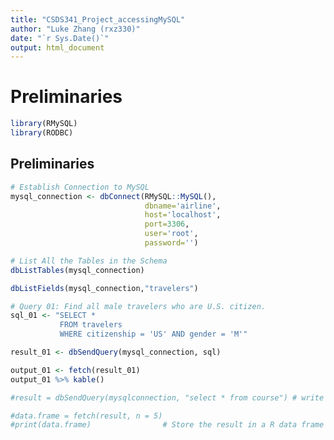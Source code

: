```yaml
---
title: "CSDS341_Project_accessingMySQL"
author: "Luke Zhang (rxz330)"
date: "`r Sys.Date()`"
output: html_document
---
```

# Preliminaries 
```r
library(RMySQL)
library(RODBC)
```

## Preliminaries
```r
# Establish Connection to MySQL
mysql_connection <- dbConnect(RMySQL::MySQL(),
                              dbname='airline',
                              host='localhost', 
                              port=3306,
                              user='root', 
                              password='')

# List All the Tables in the Schema
dbListTables(mysql_connection)
```

```r
dbListFields(mysql_connection,"travelers")
```

```r
# Query 01: Find all male travelers who are U.S. citizen. 
sql_01 <- "SELECT * 
           FROM travelers
           WHERE citizenship = 'US' AND gender = 'M'"

result_01 <- dbSendQuery(mysql_connection, sql)

output_01 <- fetch(result_01)
output_01 %>% kable()
```


```r

#result = dbSendQuery(mysqlconnection, "select * from course") # write query to acces the records from a particular table.

#data.frame = fetch(result, n = 5)
#print(data.frame)                # Store the result in a R data frame object. n = 5 is used to fetch first 5 rows.
```

